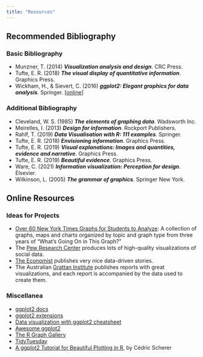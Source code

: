 ```yaml
---
title: "Resources"
---
```


## Recommended Bibliography

### Basic Bibliography

- Munzner, T. (2014)
  _**Visualization analysis and design**_. CRC Press.
- Tufte, E. R. (2018)
  _**The visual display of quantitative information**_. Graphics Press.
- Wickham, H., & Sievert, C. (2016)
  _**ggplot2: Elegant graphics for data analysis**_. Springer.
  [[online]](https://ggplot2-book.org/)

### Additional Bibliography

- Cleveland, W. S. (1985)
  _**The elements of graphing data**_. Wadsworth Inc.
- Meirelles, I. (2013)
  _**Design for information**_. Rockport Publishers.
- Rahlf, T. (2019)
  _**Data Visualisation with R: 111 examples**_. Springer.
- Tufte, E. R. (2018)
  _**Envisioning information**_. Graphics Press.
- Tufte, E. R. (2019)
  _**Visual explanations: Images and quantities, evidence and narrative**_.
  Graphics Press.
- Tufte, E. R. (2019)
  _**Beautiful evidence**_. Graphics Press.
- Ware, C. (2021)
  _**Information visualization: Perception for design**_. Elsevier.
- Wilkinson, L. (2005)
  _**The grammar of graphics**_. Springer New York.

## Online Resources

### Ideas for Projects

- [Over 60 New York Times Graphs for Students to Analyze](https://www.nytimes.com/2020/06/10/learning/over-60-new-york-times-graphs-for-students-to-analyze.html): A collection of graphs, maps and charts organized by topic and graph type from three years of “What’s Going On in This Graph?”
- The [Pew Research Center](https://www.pewresearch.org/) produces lots of high-quality visualizations of social data.
- [The Economist](https://www.economist.com/) publishes very nice data-driven stories.
- The Australian [Grattan Institute](https://grattan.edu.au/) publishes reports with great visualizations, and each report is accompanied by the data used to create them.

### Miscellanea

- [ggplot2 docs](https://ggplot2.tidyverse.org/)
- [ggplot2 extensions](https://exts.ggplot2.tidyverse.org/)
- [Data visualization with ggplot2 cheatsheet](https://raw.githubusercontent.com/rstudio/cheatsheets/main/data-visualization.pdf)
- [Awesome ggplot2](https://github.com/erikgahner/awesome-ggplot2)
- [The R Graph Gallery](https://r-graph-gallery.com/)
- [TidyTuesday](https://github.com/rfordatascience/tidytuesday)
- [A ggplot2 Tutorial for Beautiful Plotting in R](https://www.cedricscherer.com/2019/08/05/a-ggplot2-tutorial-for-beautiful-plotting-in-r/),
  by Cédric Scherer
